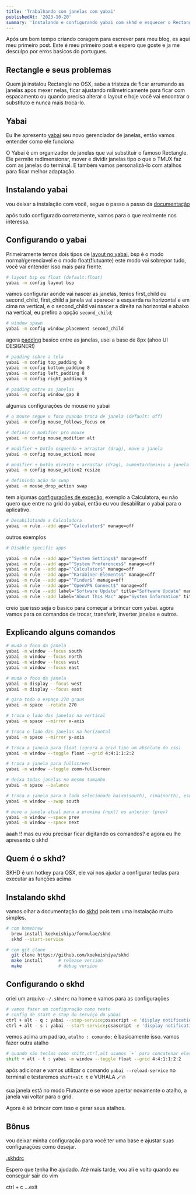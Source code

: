 ```yaml
---
title: 'Trabalhando com janelas com yabai'
publishedAt: '2023-10-20'
summary: 'Instalando e configurando yabai com skhd e esquecer o Rectangle'
---
```


Após um bom tempo criando coragem para escrever para meu blog, es aqui meu primeiro post. Este é meu primeiro post e espero que goste e ja me desculpo por erros basicos do portugues.

## Rectangle e seus problemas

Quem já instalou Rectangle no OSX, sabe a tristeza de ficar arrumando as janelas apos mexer nelas, ficar ajustando milimetricamente para ficar com espacamento ou quando precisa alterar o layout e hoje você vai encontrar o substituto e nunca mais troca-lo.

## Yabai

Eu lhe apresento [yabai](https://github.com/koekeishiya/yabai) seu novo gerenciador de janelas, então vamos entender como ele funciona

O Yabai é um organizador de janelas que vai substituir o famoso Rectangle. Ele permite redimensionar, mover e dividir janelas tipo o que o TMUX faz com as janelas do terminal. E também vamos personalizá-lo com atalhos para ficar melhor adaptação. 

## Instalando yabai

vou deixar a instalação com você, segue o passo a passo da [documentação](https://github.com/koekeishiya/yabai/wiki/Disabling-System-Integrity-Protection)

após tudo configurado corretamente, vamos para o que realmente nos interessa.

## Configurando o yabai

Primeiramente temos dois tipos de [layout no yabai](https://github.com/koekeishiya/yabai/wiki/Configuration#layout), bsp é o modo normal/gerenciavel e o modo float(flutuante) este modo vai sobrepor tudo, você vai entender isso mais para frente.
```bash
# layout bsp ou float (default:float)
yabai -m config layout bsp
```
vamos configurar aonde vai nascer as janelas, temos first_child ou second_child, first_child a janela vai aparecer a esquerda na horizontal e em cima na vertical, e o second_child vai nascer a direita na horizontal e abaixo na vertical, eu prefiro a opção `second_child`;
    
```bash
# window spawn
yabai -m config window_placement second_child
```
agora [padding](https://github.com/koekeishiya/yabai/wiki/Configuration#padding-and-gaps) basico entre as janelas, usei a base de 8px (ahoo UI DESIGNER!)

```bash
# padding sobre a tela
yabai -m config top_padding 8
yabai -m config bottom_padding 8
yabai -m config left_padding 8
yabai -m config right_padding 8

# padding entre as janelas
yabai -m config window_gap 8
```
algumas configurações de mouse no yabai
```bash
# o mouse segue o foco quando troca de janela (default: off)
yabai -m config mouse_follows_focus on

# definir o modifier pro mouse
yabai -m config mouse_modifier alt

# modifier + botão esquerdo + arrastar (drag), move a janela
yabai -m config mouse_action1 move

# modifier + botão direito + arrastar (drag), aumenta/diminiu a janela
yabai -m config mouse_action2 resize

# definindo ação de swap
yabai -m mouse_drop_action swap
```

tem algumas [configurações de exceção](https://github.com/koekeishiya/yabai/wiki/Commands#automation-with-rules-and-signals), exemplo a Calculatora, eu não quero que entre na grid do yabai, então eu vou desabilitar o yabai para o aplicativo.

```bash
# Desabilitando a Calculadora
yabai -m rule --add app="^Calculator$" manage=off
```
outros exemplos
```bash
# Disable specific apps

yabai -m rule --add app="^System Settings$" manage=off
yabai -m rule --add app="^System Preferences$" manage=off
yabai -m rule --add app="^Calculator$" manage=off
yabai -m rule --add app="^Karabiner-Elements$" manage=off
yabai -m rule --add app="^Finder$" manage=off
yabai -m rule --add app="^OpenVPN Connect$" manage=off
yabai -m rule --add label="Software Update" title="Software Update" manage=off
yabai -m rule --add label="About This Mac" app="System Information" title="About This Mac" manage=off
```
creio que isso seja o basico para começar a brincar com yabai. agora vamos para os comandos de trocar, transferir, inverter janelas e outros.

## Explicando alguns comandos

```bash
# muda o foco da janela
yabai -m window --focus south
yabai -m window --focus north
yabai -m window --focus west
yabai -m window --focus east

# muda o foco da janela
yabai -m display --focus west
yabai -m display --focus east

# gira todo o espaço 270 graus
yabai -m space --rotate 270

# troca o lado das janelas na vertical
yabai -m space --mirror x-axis

# troca o lado das janelas na horizontal
yabai -m space --mirror y-axis

# troca a janela para float (ignora a grid tipo um absolute do css)
yabai -m window --toggle float --grid 4:4:1:1:2:2

# troca a janela para fullscreen
yabai -m window --toggle zoom-fullscreen

# deixa todas janelas no mesmo tamanho
yabai -m space --balance

# troca a janela para o lado selecionado baixo(south), cima(north), esquerda(west) ou direita(east) mantendo o tamanho da janela trocada
yabai -m window --swap south

# move a janela atual para a proxima (next) ou anterior (prev)
yabai -m window --space prev
yabai -m window --space next

```

aaah !! mas eu vou precisar ficar digitando os comandos? e agora eu lhe apresento o skhd

## Quem é o skhd?

SKHD é um hotkey para OSX, ele vai nos ajudar a configurar teclas para executar as funçōes acima

## Instalando skhd

vamos olhar a documentação do [skhd](https://github.com/koekeishiya/skhd) pois tem uma instalação muito simples.

```bash
# com homebrew
  brew install koekeishiya/formulae/skhd
  skhd --start-service

# com git clone
  git clone https://github.com/koekeishiya/skhd
  make install      # release version
  make              # debug version
```

## Configurando o skhd
criei um arquivo `~/.skhdrc` na home e vamos para as configuraçōes

```bash
# vamos fazer um configuração como teste
# config de start e stop do serviço do yabai
ctrl + alt - q : yabai --stop-service;osascript -e 'display notification "yabai stop service 🛑"';
ctrl + alt - s : yabai --start-service;osascript -e 'display notification "yabai start service 🔥"';
```

vemos acima um padrao, `atalho : comando;` é basicamente isso.
vamos fazer outra atalho
```bash
# quando såo teclas como shift,ctrl,alt usamos `+` para concatenar eles e `-` para definir a tecla final
shift + alt - t : yabai -m window --toggle float --grid 4:4:1:1:2:2
```
após adicionar e vamos utilizar o comando `yabai --reload-service` no terminal e testaremos `shift+alt t` e VUHALA 🪄🔥

sua janela está no modo Flutuante e se voce apertar novamente o atalho, a janela vai voltar para o grid.

Agora é só brincar com isso e gerar seus atalhos.

## Bônus
vou deixar minha configuração para você ter uma base e ajustar suas configuraçōes como desejar.

[.skhdrc](https://github.com/brunooomelo/dotfiles/blob/main/skhd/.skhdrc)

Espero que tenha lhe ajudado.
Até mais tarde, vou ali e volto quando eu conseguir sair do vim

ctrl + c
...exit
